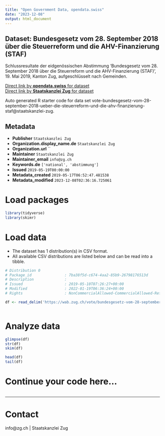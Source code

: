 ```yaml
---
title: "Open Government Data, opendata.swiss"
date: "2023-12-08"
output: html_document
---
```


## Dataset: Bundesgesetz vom 28. September 2018 über die Steuerreform und die AHV-Finanzierung (STAF)

Schlussresultate der eidgenössischen Abstimmung 'Bundesgesetz vom 28. September 2018 über die Steuerreform und die AHV-Finanzierung (STAF)', 19. Mai 2019, Kanton Zug, aufgeschlüsselt nach Gemeinden.

[Direct link by **opendata.swiss** for dataset](https://opendata.swiss/de/dataset/bundesgesetz-vom-28-september-2018-uber-die-steuerreform-und-die-ahv-finanzierung-staf)<br>
[Direct link by **Staatskanzlei Zug** for dataset](https://wab.zug.ch/vote/bundesgesetz-vom-28-september-2018-ueber-die-steuerreform-und-die-ahv-finanzierung-staf/data)

Auto generated R starter code for data set vote-bundesgesetz-vom-28-september-2018-ueber-die-steuerreform-und-die-ahv-finanzierung-staf@staatskanzlei-zug.

## Metadata

- **Publisher** `Staatskanzlei Zug`
- **Organization.display_name.de** `Staatskanzlei Zug`
- **Organization.url** ``
- **Maintainer** `Staatskanzlei Zug`
- **Maintainer_email** `info@zg.ch`
- **Keywords.de** `['national', 'abstimmung']`
- **Issued** `2019-05-19T00:00:00`
- **Metadata_created** `2019-05-17T06:52:47.481538`
- **Metadata_modified** `2023-12-08T02:36:16.725061`


# Load packages

```r

library(tidyverse)
library(skimr)

```

# Load data

-   The dataset has 1 distribution(s) in CSV format.
-   All available CSV distributions are listed below and can be read into a tibble.

```r

# Distribution 0
# Package_id               : 7ba38f5d-c674-4aa2-85b9-26798176513d
# Description              : 
# Issued                   : 2019-05-10T07:26:27+00:00
# Modified                 : 2022-01-19T06:36:24+00:00
# Rights                   : NonCommercialAllowed-CommercialAllowed-ReferenceRequired

df <- read_delim('https://wab.zug.ch/vote/bundesgesetz-vom-28-september-2018-ueber-die-steuerreform-und-die-ahv-finanzierung-staf/data-csv')



```

# Analyze data

```r

glimpse(df)
str(df)
skim(df)

head(df)
tail(df)

```

# Continue your code here...

```r

```

------------------------------------------------------------------------

# Contact

info@zg.ch | Staatskanzlei Zug
